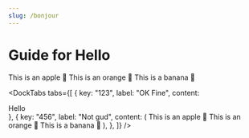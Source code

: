 ```yaml
---
slug: /bonjour
---
```


# Guide for Hello



<Tabs>
  <TabItem value="apple" label="Apple" default>
    This is an apple 🍎
  </TabItem>
  <TabItem value="orange" label="Orange">
    This is an orange 🍊
  </TabItem>
  <TabItem value="banana" label="Banana">
    This is <Highlight>a banana</Highlight> 🍌
  </TabItem>
</Tabs>

<DockTabs
  tabs={[
    { key: "123", label: "OK Fine", content: <div>Hello</div> },
    {
      key: "456",
      label: "Not gud",
      content: (
        <Tabs>
          <TabItem value="apple" label="Apple" default>
            This is an apple 🍎
          </TabItem>
          <TabItem value="orange" label="Orange">
            This is an orange 🍊
          </TabItem>
          <TabItem value="banana" label="Banana">
            This is <Highlight>a banana</Highlight> 🍌
          </TabItem>
        </Tabs>
      ),
    },
  ]}
/>
